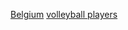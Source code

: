 {{Commonscat|Volleyball players from Belgium}}

[[Category:各國排球運動員|Belgium]]
[[Category:比利時運動員|volleyball players]]